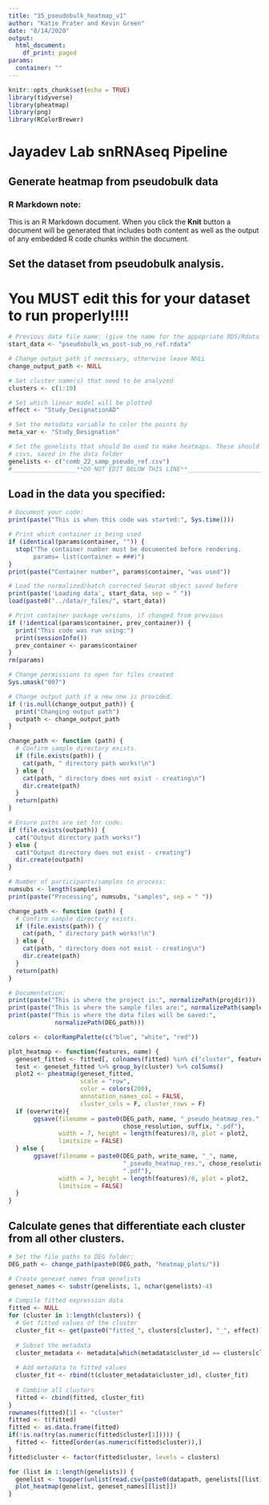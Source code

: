 ```yaml
---
title: "35_pseudobulk_heatmap_v1"
author: "Katie Prater and Kevin Green"
date: "8/14/2020"
output: 
  html_document:
    df_print: paged
params:
  container: ""
---
```


```r
knitr::opts_chunk$set(echo = TRUE)
library(tidyverse)
library(pheatmap)
library(png)
library(RColorBrewer)
```

# Jayadev Lab snRNAseq Pipeline

## Generate heatmap from pseudobulk data

### R Markdown note:
This is an R Markdown document. When you click the **Knit** button a document
will be generated that includes both content as well as the output of any
embedded R code chunks within the document.

## Set the dataset from pseudobulk analysis.
# You MUST edit this for your dataset to run properly!!!!
```r
# Previous data file name: (give the name for the appopriate RDS/Rdata file)
start_data <- "pseudobulk_ws_post-sub_no_ref.rdata"

# Change output path if necessary, otherwise leave NULL
change_output_path <- NULL

# Set cluster name(s) that need to be analyzed
clusters <- c(1:10)

# Set which linear model will be plotted
effect <- "Study_DesignationAD"

# Set the metadata variable to color the points by
meta_var <- "Study_Designation"

# Set the genelists that should be used to make heatmaps. These should be in
# csvs, saved in the data folder
genelists <- c("comb_22_samp_pseudo_ref.csv")
#__________________**DO NOT EDIT BELOW THIS LINE**___________________________
```

## Load in the data you specified:
```r
# Document your code:
print(paste("This is when this code was started:", Sys.time()))

# Print which container is being used
if (identical(params$container, "")) {
  stop("The container number must be documented before rendering.
       params= list(container = ###)")
}
print(paste("Container number", params$container, "was used"))

# Load the normalized/batch corrected Seurat object saved before
print(paste('Loading data', start_data, sep = " "))
load(paste0("../data/r_files/", start_data))

# Print container package versions, if changed from previous
if (!identical(params$container, prev_container)) {
  print("This code was run using:")
  print(sessionInfo())
  prev_container <- params$container
}
rm(params)

# Change permissions to open for files created
Sys.umask("007")

# Change output path if a new one is provided.
if (!is.null(change_output_path)) {
  print("Changing output path")
  outpath <- change_output_path
}

change_path <- function (path) {
  # Confirm sample directory exists.
  if (file.exists(path)) {
    cat(path, " directory path works!\n")
  } else {
    cat(path, " directory does not exist - creating\n")
    dir.create(path)
  }
  return(path)
}
```

```r
# Ensure paths are set for code:
if (file.exists(outpath)) {
  cat("Output directory path works!")
} else {
  cat("Output directory does not exist - creating")
  dir.create(outpath)
}

# Number of participants/samples to process:
numsubs <- length(samples)
print(paste("Processing", numsubs, "samples", sep = " "))

change_path <- function (path) {
  # Confirm sample directory exists.
  if (file.exists(path)) {
    cat(path, " directory path works!\n")
  } else {
    cat(path, " directory does not exist - creating\n")
    dir.create(path)
  }
  return(path)
}

# Documentation:
print(paste("This is where the project is:", normalizePath(projdir)))
print(paste("This is where the sample files are:", normalizePath(sample_dir)))
print(paste("This is where the data files will be saved:",
             normalizePath(DEG_path)))
```

```r
colors <- colorRampPalette(c("blue", "white", "red"))

plot_heatmap <- function(features, name) {
  geneset_fitted <- fitted[, colnames(fitted) %in% c("cluster", features)]
  test <- geneset_fitted %>% group_by(cluster) %>% colSums()
  plot2 <- pheatmap(geneset_fitted, 
                    scale = "row",
                    color = colors(200),
                    annotation_names_col = FALSE,
                    cluster_cols = F, cluster_rows = F)
  if (overwrite){
       ggsave(filename = paste0(DEG_path, name, "_pseudo_heatmap_res.",
                                chose_resolution, suffix, ".pdf"),
              width = 7, height = length(features)/8, plot = plot2,
              limitsize = FALSE)
  } else {
       ggsave(filename = paste0(DEG_path, write_name, "_", name,
                                "_pseudo_heatmap_res.", chose_resolution, suffix,
                                ".pdf"),
              width = 7, height = length(features)/8, plot = plot2,
              limitsize = FALSE)
  }
}
```

## Calculate genes that differentiate each cluster from all other clusters.
```r
# Set the file paths to DEG folder:
DEG_path <- change_path(paste0(DEG_path, "heatmap_plots/"))

# Create geneset names from genelists
geneset_names <- substr(genelists, 1, nchar(genelists)-4)

# Compile fitted expression data
fitted <- NULL
for (cluster in 1:length(clusters)) {
  # Get fitted values of the cluster
  cluster_fit <- get(paste0("fitted_", clusters[cluster], "_", effect))
  
  # Subset the metadata
  cluster_metadata <- metadata[which(metadata$cluster_id == clusters[cluster]),]
  
  # Add metadata to fitted values
  cluster_fit <- rbind(t(cluster_metadata$cluster_id), cluster_fit)
  
  # Combine all clusters
  fitted <- cbind(fitted, cluster_fit)
}
rownames(fitted)[1] <- "cluster"
fitted <- t(fitted)
fitted <- as.data.frame(fitted)
if(!is.na(try(as.numeric(fitted$cluster[1])))) {
  fitted <- fitted[order(as.numeric(fitted$cluster)),]
}
fitted$cluster <- factor(fitted$cluster, levels = clusters)

for (list in 1:length(genelists)) {
  genelist <- toupper(unlist(read.csv(paste0(datapath, genelists[[list]]))))
  plot_heatmap(genelist, geneset_names[[list]])
}
```
